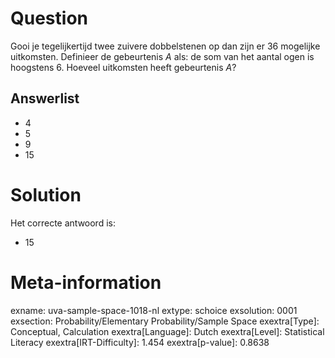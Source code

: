 Question
========

Gooi je tegelijkertijd twee zuivere dobbelstenen op dan zijn er 36
mogelijke uitkomsten. Definieer de gebeurtenis *A* als: de som van het
aantal ogen is hoogstens 6. Hoeveel uitkomsten heeft gebeurtenis *A*?

Answerlist
----------

* 4
* 5
* 9
* 15

Solution
========

Het correcte antwoord is: 

* 15

Meta-information
================
exname: uva-sample-space-1018-nl
extype: schoice
exsolution: 0001
exsection: Probability/Elementary Probability/Sample Space
exextra[Type]: Conceptual, Calculation
exextra[Language]: Dutch
exextra[Level]: Statistical Literacy
exextra[IRT-Difficulty]: 1.454
exextra[p-value]: 0.8638
